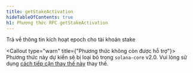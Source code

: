 ```yaml
---
title: getStakeActivation
hideTableOfContents: true
h1: Phương thức RPC getStakeActivation
---
```


Trả về thông tin kích hoạt epoch cho tài khoản stake

<Callout type="warn" title={"Phương thức không còn được hỗ trợ"}>
  Phương thức này dự kiến sẽ bị loại bỏ trong `solana-core` v2.0. Vui lòng sử
  dụng [cách tiếp cận thay thế
  này](https://github.com/solana-developers/solana-rpc-get-stake-activation)
  thay thế.
</Callout>
